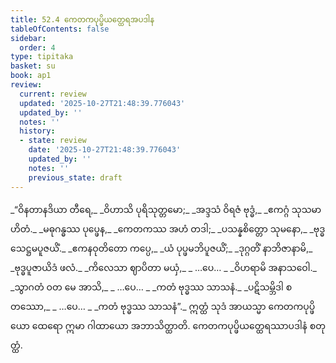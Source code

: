 ```yaml
---
title: 52.4 ကေတကပုပ္ဖိယတ္ထေရအပဒါန
tableOfContents: false
sidebar:
  order: 4
type: tipitaka
basket: su
book: ap1
review:
  current: review
  updated: '2025-10-27T21:48:39.776043'
  updated_by: ''
  notes: ''
  history:
  - state: review
    date: '2025-10-27T21:48:39.776043'
    updated_by: ''
    notes: ''
    previous_state: draft
---
```



<ReviewStatus review={frontmatter.review} showDetails={true} />

<HypothesisAnnotation frontmatter={frontmatter} />

<DynamicBreadcrumb />

<Division number="17" book="ap1" e="ch" v="20" p="430">

<Paragraph number="6713" type="verses" book="ap1">
_“ဝိနတာနဒိယာ တီရေ,_  
_ဝိဟာသိ ပုရိသုတ္တမော;_  
_အဒ္ဒသံ ဝိရဇံ ဗုဒ္ဓံ,_  
_ဧကဂ္ဂံ သုသမာဟိတံ._  

</Paragraph>

</Division>
<Division number="18" book="ap1" e="ch" v="20" p="430">

<Paragraph number="6714" type="verses" book="ap1">
_မဓုဂန္ဓဿ ပုပ္ဖေန,_  
_ကေတကဿ အဟံ တဒါ;_  
_ပသန္နစိတ္တော သုမနော,_  
_ဗုဒ္ဓသေဋ္ဌမပူဇယိံ._  

</Paragraph>

</Division>
<Division number="19" book="ap1" e="ch" v="20" p="430">

<Paragraph number="6715" type="verses" book="ap1">
_ဧကနဝုတိတော ကပ္ပေ,_  
_ယံ ပုပ္ဖမဘိပူဇယိံ;_  
_ဒုဂ္ဂတိံ နာဘိဇာနာမိ,_  
_ဗုဒ္ဓပူဇာယိဒံ ဖလံ._  

</Paragraph>

</Division>
<Division number="20" book="ap1" e="ch" v="20" p="430">

<Paragraph number="6716" type="verses" book="ap1">
_ကိလေသာ ဈာပိတာ မယှံ,_  
_ …ပေ… _  
_ဝိဟရာမိ အနာသဝေါ._  

</Paragraph>

</Division>
<Division number="21" book="ap1" e="ch" v="20" p="430">

<Paragraph number="6717" type="verses" book="ap1">
_သွာဂတံ ဝတ မေ အာသိ,_  
_ …ပေ… _  
_ကတံ ဗုဒ္ဓဿ သာသနံ._  

</Paragraph>

</Division>
<Division number="22" book="ap1" e="ch" v="20" p="430">

<Paragraph number="6718" type="verses" book="ap1">
_ပဋိသမ္ဘိဒါ စတဿော,_  
_ …ပေ… _  
_ကတံ ဗုဒ္ဓဿ သာသနံ”._  

</Paragraph>

<Paragraph number="6719" book="ap1">
ဣတ္ထံ သုဒံ အာယသ္မာ ကေတကပုပ္ဖိယော ထေရော ဣမာ ဂါထာယော အဘာသိတ္ထာတိ.

</Paragraph>
</Division>

<Paragraph number="6720" type="center" book="ap1">
ကေတကပုပ္ဖိယတ္ထေရဿာပဒါနံ စတုတ္ထံ.
</Paragraph>